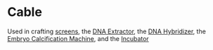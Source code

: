 # Cable

Used in crafting [screens](/wiki/items/screen), the [DNA Extractor](/wiki/machines/dna-extractor), the [DNA Hybridizer](/wiki/machines/dna-hybridizer), the [Embryo Calcification Machine](/wiki/machines/embryo-calcification-machine), and the [Incubator](/wiki/machines/incubator)
